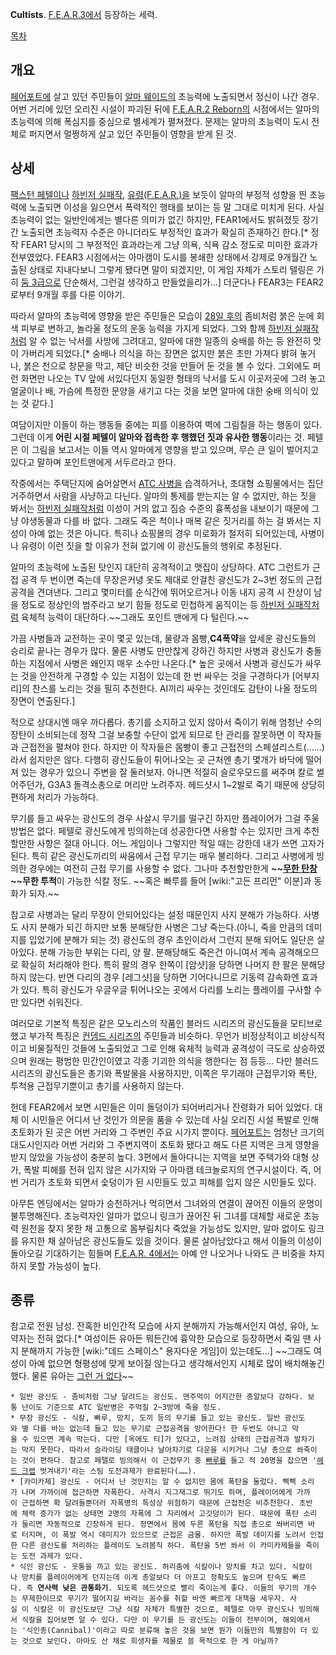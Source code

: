 '''Cultists'''. [[F.E.A.R.3]]에서 등장하는 세력.

[[목차]]

== 개요 ==
[[페어포트]]에 살고 있던 주민들이 [[알마 웨이드]]의 초능력에 노출되면서 정신이 나간 경우. 어번 거리에 있던 오리진 시설이 파괴된 뒤에 [[F.E.A.R.2 Reborn]]의 시점에서는 알마의 초능력에 의해 폭심지를 중심으로 별세계가 펼쳐졌다. 문제는 알마의 초능력이 도시 전체로 퍼지면서 멀쩡하게 살고 있던 주민들이 영향을 받게 된 것.
== 상세 ==
[[팩스턴 페텔]]이나 [[하빈저 실패작]], [[유령(F.E.A.R.)]]을 보듯이 알마의 부정적 성향을 띈 초능력에 노출되면 이성을 잃으면서 폭력적인 행태를 보이는 등 말 그대로 미치게 된다. 사실 초능력이 없는 일반인에게는 별다른 의미가 없긴 하지만, FEAR1에서도 밝혀졌듯 장기간 노출되면 초능력자 수준은 아니더라도 부정적인 효과가 확실히 존재하긴 한다.[* 정작 FEAR1 당시의 그 부정적인 효과라는게 그냥 의욕, 식욕 감소 정도로 미미한 효과가 전부였었다. FEAR3 시점에서는 아마캠이 도시를 봉쇄한 상태에서 강제로 9개월간 노출된 상태로 지내다보니 그렇게 됐다면 말이 되겠지만, 이 게임 자체가 스토리 텔링은 가히 [[둠 3]]급으로 단순해서, 그런걸 생각하고 만들었을리가...] 더군다나 FEAR3는 FEAR2로부터 9개월 후를 다룬 이야기.

따라서 알마의 초능력에 영향을 받은 주민들은 모습이 [[28일 후]]의 좀비처럼 붉은 눈에 회색 피부로 변하고, 놀라울 정도의 운동 능력을 가지게 되었다. 그와 함께 [[하빈저 실패작]]처럼 알 수 없는 낙서를 사방에 그려대고, 알마에 대한 일종의 숭배를 하는 등 완전히 맛이 가버리게 되었다.[* 숭배나 의식을 하는 장면은 없지만 붉은 초만 가져다 밝혀 놓거나, 붉은 천으로 창문을 막고, 제단 비슷한 것을 만들어 둔 것을 볼 수 있다. 그외에도 퍼런 화면만 나오는 TV 앞에 서있다던지 동일한 형태의 낙서를 도시 이곳저곳에 그려 놓고 얼굴이나 배, 가슴에 특정한 문양을 새기고 다는 것을 보면 알마에 대한 숭배 의식이 있는 것 같다.]

여담이지만 이들이 하는 행동들 중에는 피를 이용하여 벽에 그림칠을 하는 행동이 있다. 그런데 이게 '''어린 시절 페텔이 알마와 접촉한 후 행했던 짓과 유사한 행동'''이라는 것. 페텔은 이 그림을 보고서는 이들 역시 알마에게 영향을 받고 있으며, 무슨 큰 일이 벌어지고 있다고 말하며 포인트맨에게 서두르라고 한다.

작중에서는 주택단지에 숨어살면서 [[ATC 사병]]을 습격하거나, 초대형 쇼핑물에서는 집단 거주하면서 사람을 사냥하고 다닌다. 알마의 통제를 받는지는 알 수 없지만, 하는 짓을 봐서는 [[하빈저 실패작]]처럼 이성이 거의 없고 짐승 수준의 흉폭성을 내보이기 때문에 그냥 야생동물과 다를 바 없다. 그래도 죽은 척이나 매복 같은 짓거리를 하는 걸 봐서는 지성이 아예 없는 것은 아니다. 특히나 쇼핑몰의 경우 미로화가 철저히 되어있는데, 사병이나 유령이 이런 짓을 할 이유가 전혀 없기에 이 광신도들의 행위로 추정된다.

알마의 초능력에 노출된 탓인지 대단히 공격적이고 맷집이 상당하다. ATC 그런트가 근접 공격 두 번이면 죽는데 무장은커녕 옷도 제대로 안걸친 광신도가 2~3번 정도의 근접공격을 견뎌낸다. 그리고 몇미터를 순식간에 뛰어오르거나 이동 내지 공격 시 잔상이 남을 정도로 정상인의 범주라고 보기 힘들 정도로 민첩하게 움직이는 등 [[하빈저 실패작]]처럼 육체적 능력이 대단하다.~~그래도 포인트 맨에게 다 털린다.~~

가끔 사병들과 교전하는 곳이 몇곳 있는데, 물량과 몸빵,'''C4폭약'''을 앞세운 광신도들의 승리로 끝나는 경우가 많다. 물론 사병도 만만찮게 강하긴 하지만 사병과 광신도가 충돌하는 지점에서 사병은 왜인지 매우 소수만 나온다.[* 높은 곳에서 사병과 광신도가 싸우는 것을 안전하게 구경할 수 있는 지점이 있는데 한 번 싸우는 것을 구경하다가 [어부지리]의 찬스를 노리는 것을 필히 추천한다. AI끼리 싸우는 것인데도 감탄이 나올 정도의 장면이 연출된다.]

적으로 상대시엔 매우 까다롭다. 총기를 소지하고 있지 않아서 죽이기 위해 엄청난 수의 장탄이 소비되는데 정작 그걸 보충할 수단이 없게 되므로 탄 관리를 잘못하면 이 작자들과 근접전을 펼쳐야 한다. 하지만 이 작자들은 몸빵이 좋고 근접전의 스페셜리스트(……)라서 쉽지만은 않다. 다행히 광신도들이 튀어나오는 곳 근처엔 총기 몇개가 바닥에 떨어져 있는 경우가 있으니 주변을 잘 둘러보자. 아니면 적절히 슬로우모드를 써주며 칼로 썰어주던가, G3A3 돌격소총으로 머리만 노려주자. 헤드샷시 1~2발로 죽기 때문에 상당히 편하게 처리가 가능하다.

무기를 들고 싸우는 광신도의 경우 사살시 무기를 떨구긴 하지만 플레이어가 그걸 주울 방법은 없다. 페텔로 광신도에게 빙의하는데 성공한다면 사용할 수는 있지만 크게 추천할만한 사항은 절대 아니다. 어느 게임이나 그렇지만 적일 때는 강한데 내가 쓰면 고자가 된다. 특히 같은 광신도끼리의 싸움에서 근접 무기는 매우 불리하다. 그리고 사병에게 빙의한 경우에는 여전히 근접 무기를 사용할 수 없다. 그나마 추천할만한게 '''~~[[무한 탄창]]~~무한 투척'''이 가능한 식칼 정도. ~~혹은 빠루를 들어 [wiki:"고든 프리먼" 이분]과 동화가 되자.~~

참고로 사병과는 달리 무장이 안되어있다는 설정 때문인지 사지 분해가 가능하다. 사병도 사지 분해가 되긴 하지만 보통 분해당한 사병은 그냥 죽는다.(아니, 죽을 만큼의 데미지를 입었기에 분해가 되는 것) 광신도의 경우 초인이라서 그런지 분해 되어도 일단은 살아있다. 분해 가능한 부위는 다리, 양 팔. 분해당해도 죽은건 아니여서 계속 공격해오므로 확실히 처리해야 한다. 특히 팔의 경우 한쪽이 [암샷]을 당하면 나머지 한 팔은 분해당하지 않는다. 반면 다리의 경우 [레그샷]을 당하면 기어다니므로 기동력 감속화엔 효과가 있다. 특히 광신도가 우글우글 튀어나오는 곳에서 다리를 노리는 플레이를 구사할 수만 있다면 쉬워진다.

여러모로 기본적 특징은 같은 모노리스의 작품인 블러드 시리즈의 광신도들을 모티브로 했고 부가적 특징은 [[컨뎀드 시리즈]]의 주민들과 비슷하다. 무언가 비정상적이고 비상식적이고 비물질적인 것들에 노출되었고 그로 인해 육체적 능력과 공격성이 극도로 상승하였으며 원래는 평범한 민간인이였고 각종 기괴한 의식을 행한다는 점 등등... 다만 블러드 시리즈의 광신도들은 총기와 폭발물을 사용하지만, 이쪽은 무기래야 근접무기와 폭탄, 투척용 근접무기뿐이고 총기를 사용하지 않는다.

헌데 FEAR2에서 보면 시민들은 이미 돌덩이가 되어버리거나 잔령화가 되어 있었다. 대체 이 시민들은 어디서 난 것인가 의문을 품을 수 있는데 사실 오리진 시설 폭발로 인해 초토화가 된 곳은 어번 거리와 그 주변인 주요 시가지 뿐이다. [[페어포트]]는 엄청난 크기의 대도시인지라 어번 거리와 그 주변지역이 초토화 됐다고 해도 다른 지역은 크게 영향을 받지 않았을 가능성이 충분히 높다. 3편에서 돌아다니는 지역을 보면 주택가와 대형 상가, 폭발 피해를 전혀 입지 않은 시가지와 구 아마캠 테크놀로지의 연구시설이다. 즉, 어번 거리가 초토화 되면서 숯덩이가 된 시민들도 있고 피해를 입지 않은 시민들도 있다.

아무튼 엔딩에서는 알마가 승천하거나 먹히면서 그녀와의 연결이 끊어진 이들의 운명이 불투명해진다. 초능력자인 알마가 없으니 링크가 끊어진 뒤 그녀를 대체할 새로운 초능력 원천을 찾지 못한 채 고통으로 몸부림치다 죽었을 가능성도 있지만, 알마 없이도 링크를 유지한 채 살아남은 광신도들도 있을 것이다. 물론 살아남았다고 해서 이들의 이성이 돌아오길 기대하기는 힘들며 [[F.E.A.R. 4]]에서는 아예 안 나오거나 나와도 큰 비중을 차지하지 못할 가능성이 높다.
== 종류 ==
참고로 전원 남성. 잔혹한 비인간적 모습에 사지 분해까지 가능해서인지 여성, 유아, 노약자는 전혀 없다.[* 여성이든 유아든 뭐든간에 흉악한 모습으로 등장하면서 죽일 땐 사지 분해까지 가능한 [wiki:"데드 스페이스" 용자다운 게임]이 있는데도...]
~~그래도 여성이 아예 없으면 형평성에 맞게 보이질 않는다고 생각해서인지 시체로 많이 배치해놓긴 했다. 물론 유아는 [[그런 거 없다]]~~ 

 * 일반 광신도 - 좀비처럼 그냥 달려드는 광신도. 맨주먹이 어지간한 총알보다 강하다. 보통 난이도 기준으로 ATC 일반병은 주먹질 2~3방에 죽을 정도.
 * 무장 광신도 - 식칼, 빠루, 망치, 도끼 등의 무기를 들고 있는 광신도. 일반 광신도와 별 다를 바는 없는데 들고 있는 무기로 근접공격을 방어한다! 한 두번도 아니고 막을 수 있으면 계속 막는다. 다만 [옥에도 티]가 있다고, 느려짐 상태의 근접공격과 발차기는 막지 못한다. 따라서 슬라이딩 태클이나 날아차기로 다운을 시키거나 그냥 총으로 쏴죽이는 것이 편하다. 참고로 페텔로 빙의해서 이 근접무기 중 [[빠루]]를 들고 적 20명을 잡으면 '[[헤드 크랩]] 벗겨내기'라는 스팀 도전과제가 완료된다(……).
 * [카미카제] 광신도 - 어디서 난 것인지는 알 수 없지만 몸에 폭탄을 둘렀다. 삑삑 소리가 나며 가까이에 접근하면 자폭한다. 사격시 지그재그로 뛰기도 하며, 플레이어에게 가까이 근접하면 확 달려들뿐더러 자폭병의 특성상 위험하기 때문에 근접전은 비추천한다. 초반에 체력 증가가 없는 상태면 2명의 자폭에 그 자리에서 고깃덩이가 된다. 때문에 폭탄 소리가 들리면 자동적으로 긴장하게 된다. 정면에서 몸에 두른 폭탄을 직접 총으로 쏴버리면 바로 터지며, 이 폭발 역시 데미지가 있으므로 근접은 금물. 하지만 폭발 데미지를 노려서 인접한 다른 광신도를 처리하는 플레이도 노려봄직 하다. 폭탄을 5번 쏴서 이 카미카제들을 죽이는 도전 과제가 있다.
 * 식인 광신도 - 웃통을 까고 있는 광신도. 허리춤에 식칼이나 망치를 차고 있다. 식칼이나 망치를 플레이어에게 던지는데 이게 총알보다 더 아프고 정확도도 높으며 탄속도 빠르다. 즉 '''연사력 낮은 관통화기'''. 되도록 헤드샷으로 빨리 죽이는게 좋다. 이들의 무기의 개수는 무제한이므로 무기가 떨어지길 바라는 꼼수를 취할 바엔 빠르게 대책을 세우자. 사실 이 식칼은 이 광신도보단 그냥 식칼 자체가 특별한 것으로, 페텔로 아무 광신도나 빙의해서 식칼을 집어보면 알 수 있다. 다만 이 무기를 든 광신도는 이들이 전부이며, 해외에서는 '식인종(Cannibal)'이라고 따로 분류해 놓은 것을 보면 뭔가 이들만의 특별함이 더 있는 것으로 보인다. 아마도 산 채로 희생자를 제물로 쓸 목적으로 한 게 아닐까?
